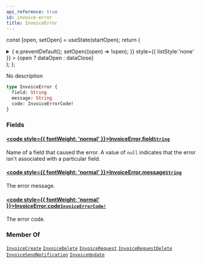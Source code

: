 ```yaml
---
api_reference: true
id: invoice-error
title: InvoiceError
---
```






const [open, setOpen] = useState(startOpen);
return (
<details {...(open ? { open: true } : {})} className="details" style={{ border:'none', boxShadow:'none', background:'var(--ifm-background-color)' }}>
<summary
onClick={(e) => {
e.preventDefault();
setOpen((open) => !open);
}}
style={{ listStyle:'none' }} >
{open ? dataOpen : dataClose}
</summary>
{open && children}
</details>
);
};

No description

```graphql
type InvoiceError {
  field: String
  message: String
  code: InvoiceErrorCode!
}
```

### Fields

#### [<code style={{ fontWeight: 'normal' }}>InvoiceError.<b>field</b></code>](#)<Bullet />[`String`](../../../api-reference/miscellaneous/scalars/string.mdx) <Badge class="badge badge--secondary" text="scalar"/> <Badge class="badge badge--secondary" text="miscellaneous"/>

Name of a field that caused the error. A value of `null` indicates that the error isn't associated with a particular field.

#### [<code style={{ fontWeight: 'normal' }}>InvoiceError.<b>message</b></code>](#)<Bullet />[`String`](../../../api-reference/miscellaneous/scalars/string.mdx) <Badge class="badge badge--secondary" text="scalar"/> <Badge class="badge badge--secondary" text="miscellaneous"/>

The error message.

#### [<code style={{ fontWeight: 'normal' }}>InvoiceError.<b>code</b></code>](#)<Bullet />[`InvoiceErrorCode!`](../../../api-reference/orders/enums/invoice-error-code.mdx) <Badge class="badge badge--secondary" text="non-null"/> <Badge class="badge badge--secondary" text="enum"/> <Badge class="badge badge--secondary" text="orders"/>

The error code.

### Member Of

[`InvoiceCreate`](../../../api-reference/orders/objects/invoice-create.mdx) <Badge class="badge badge--secondary" text="object"/><Bullet />[`InvoiceDelete`](../../../api-reference/orders/objects/invoice-delete.mdx) <Badge class="badge badge--secondary" text="object"/><Bullet />[`InvoiceRequest`](../../../api-reference/orders/objects/invoice-request.mdx) <Badge class="badge badge--secondary" text="object"/><Bullet />[`InvoiceRequestDelete`](../../../api-reference/orders/objects/invoice-request-delete.mdx) <Badge class="badge badge--secondary" text="object"/><Bullet />[`InvoiceSendNotification`](../../../api-reference/orders/objects/invoice-send-notification.mdx) <Badge class="badge badge--secondary" text="object"/><Bullet />[`InvoiceUpdate`](../../../api-reference/orders/objects/invoice-update.mdx) <Badge class="badge badge--secondary" text="object"/>
